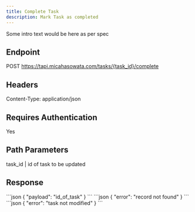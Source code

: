 ```yaml
---
title: Complete Task
description: Mark Task as completed
---
```


Some intro text would be here as per spec

## Endpoint
POST https://tapi.micahasowata.com/tasks/{task_id}/complete

## Headers
Content-Type: application/json

## Requires Authentication
Yes

## Path Parameters
task_id | id of task to be updated

## Response

<Tabs>
  <TabItem label="200 OK">
    ```json
    {
      "payload": "id_of_task"
    }
    ```
    </TabItem>
  <TabItem label="404 Not Found">
    ```json
    {
      "error": "record not found"
    }
    ```
  </TabItem>
  <TabItem label="304 Not Modified">
    ```json
    {
      "error": "task not modified"
    }
    ```
  </TabItem>
</Tabs>
